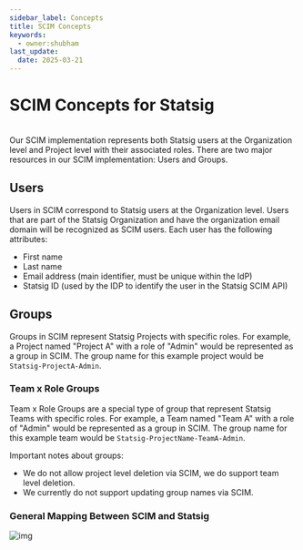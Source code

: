 ```yaml
---
sidebar_label: Concepts
title: SCIM Concepts
keywords:
  - owner:shubham
last_update:
  date: 2025-03-21
---
```



# SCIM Concepts for Statsig

<br />
Our SCIM implementation represents both Statsig users at the Organization level and
Project level with their associated roles. There are two major resources in our SCIM
implementation: Users and Groups.

## Users

Users in SCIM correspond to Statsig users at the Organization level.
Users that are part of the Statsig Organization and have the organization email domain will be recognized as SCIM users.
Each user has the following attributes:

- First name
- Last name
- Email address (main identifier, must be unique within the IdP)
- Statsig ID (used by the IDP to identify the user in the Statsig SCIM API)

## Groups

Groups in SCIM represent Statsig Projects with specific roles.
For example, a Project named "Project A" with a role of "Admin" would be represented as a group in SCIM.
The group name for this example project would be `Statsig-ProjectA-Admin`.

### Team x Role Groups

Team x Role Groups are a special type of group that represent Statsig Teams with specific roles.
For example, a Team named "Team A" with a role of "Admin" would be represented as a group in SCIM.
The group name for this example team would be `Statsig-ProjectName-TeamA-Admin`.


Important notes about groups:

- We do not allow project level deletion via SCIM, we do support team level deletion.
- We currently do not support updating group names via SCIM.

### General Mapping Between SCIM and Statsig

![img](/img/okta_scim_steps/okta-statsig-group.png)


